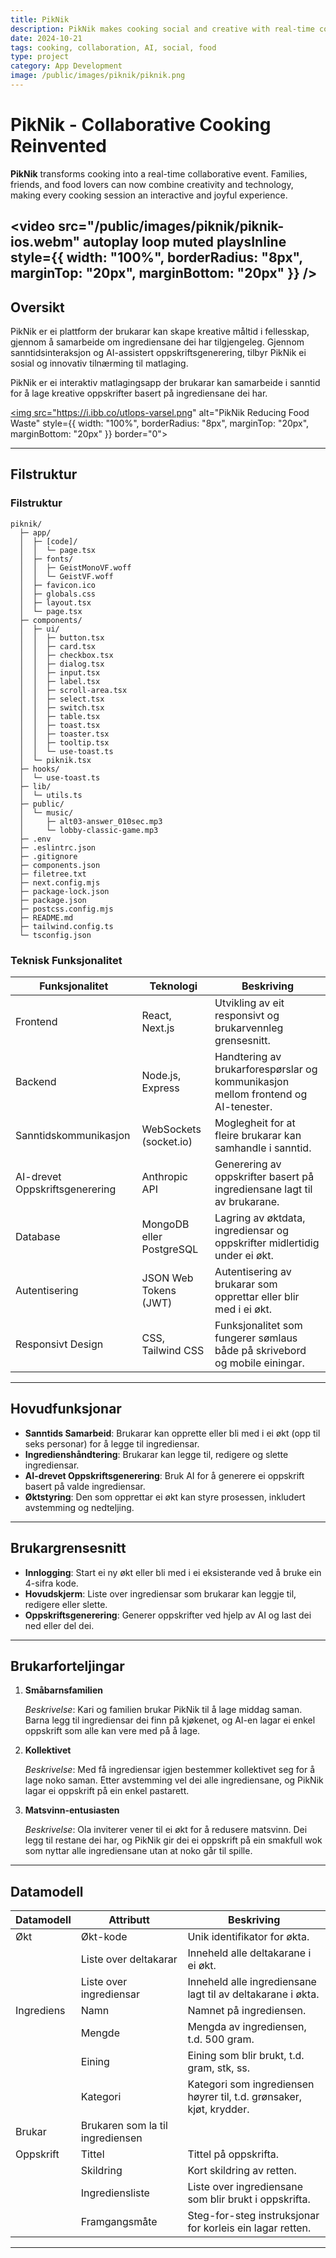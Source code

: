 ```yaml
---
title: PikNik
description: PikNik makes cooking social and creative with real-time collaboration and AI-assisted recipes.
date: 2024-10-21
tags: cooking, collaboration, AI, social, food
type: project
category: App Development
image: /public/images/piknik/piknik.png
---
```


# PikNik - Collaborative Cooking Reinvented

**PikNik** transforms cooking into a real-time collaborative event. Families, friends, and food lovers can now combine creativity and technology, making every cooking session an interactive and joyful experience.

<video 
  src="/public/images/piknik/piknik-ios.webm" 
  autoplay 
  loop 
  muted 
  playsInline 
  style={{ 
    width: "100%", 
    borderRadius: "8px", 
    marginTop: "20px", 
    marginBottom: "20px" 
  }} 
/>
---

## Oversikt

PikNik er ei plattform der brukarar kan skape kreative måltid i fellesskap, gjennom å samarbeide om ingrediensane dei har tilgjengeleg. Gjennom sanntidsinteraksjon og AI-assistert oppskriftsgenerering, tilbyr PikNik ei sosial og innovativ tilnærming til matlaging.

PikNik er ei interaktiv matlagingsapp der brukarar kan samarbeide i sanntid for å lage kreative oppskrifter basert på ingrediensane dei har.

<a href="https://ibb.co/utlops-varsel.png"><img src="https://i.ibb.co/utlops-varsel.png" alt="PikNik Reducing Food Waste" style={{ width: "100%", borderRadius: "8px", marginTop: "20px", marginBottom: "20px" }} border="0"></a>

---

## Filstruktur

<div style={{ display: 'flex', justifyContent: 'space-between', alignItems: 'flex-start', gap: '2rem' }}>
  
### Filstruktur

```plaintext
piknik/
  ├─ app/
  │  ├─ [code]/
  │  │  └─ page.tsx
  │  ├─ fonts/
  │  │  ├─ GeistMonoVF.woff
  │  │  └─ GeistVF.woff
  │  ├─ favicon.ico
  │  ├─ globals.css
  │  ├─ layout.tsx
  │  └─ page.tsx
  ├─ components/
  │  ├─ ui/
  │  │  ├─ button.tsx
  │  │  ├─ card.tsx
  │  │  ├─ checkbox.tsx
  │  │  ├─ dialog.tsx
  │  │  ├─ input.tsx
  │  │  ├─ label.tsx
  │  │  ├─ scroll-area.tsx
  │  │  ├─ select.tsx
  │  │  ├─ switch.tsx
  │  │  ├─ table.tsx
  │  │  ├─ toast.tsx
  │  │  ├─ toaster.tsx
  │  │  ├─ tooltip.tsx
  │  │  └─ use-toast.ts
  │  └─ piknik.tsx
  ├─ hooks/
  │  └─ use-toast.ts
  ├─ lib/
  │  └─ utils.ts
  ├─ public/
  │  └─ music/
  │     ├─ alt03-answer_010sec.mp3
  │     └─ lobby-classic-game.mp3
  ├─ .env
  ├─ .eslintrc.json
  ├─ .gitignore
  ├─ components.json
  ├─ filetree.txt
  ├─ next.config.mjs
  ├─ package-lock.json
  ├─ package.json
  ├─ postcss.config.mjs
  ├─ README.md
  ├─ tailwind.config.ts
  └─ tsconfig.json
```

### Teknisk Funksjonalitet

| **Funksjonalitet**               | **Teknologi**                  | **Beskriving**                                                                                                                                                    |
|-----------------------------------|--------------------------------|-------------------------------------------------------------------------------------------------------------------------------------------------------------------|
| Frontend                         | React, Next.js                 | Utvikling av eit responsivt og brukarvennleg grensesnitt.                                                                                                          |
| Backend                          | Node.js, Express               | Handtering av brukarforespørslar og kommunikasjon mellom frontend og AI-tenester.                                                                                 |
| Sanntidskommunikasjon             | WebSockets (socket.io)         | Moglegheit for at fleire brukarar kan samhandle i sanntid.                                                                                                         |
| AI-drevet Oppskriftsgenerering    | Anthropic API                  | Generering av oppskrifter basert på ingrediensane lagt til av brukarane.                                                                                          |
| Database                         | MongoDB eller PostgreSQL       | Lagring av øktdata, ingrediensar og oppskrifter midlertidig under ei økt.                                                                                         |
| Autentisering                    | JSON Web Tokens (JWT)          | Autentisering av brukarar som opprettar eller blir med i ei økt.                                                                                                   |
| Responsivt Design                | CSS, Tailwind CSS              | Funksjonalitet som fungerer sømlaus både på skrivebord og mobile einingar.                                                                                        |

</div>

---

## Hovudfunksjonar

- **Sanntids Samarbeid**: Brukarar kan opprette eller bli med i ei økt (opp til seks personar) for å legge til ingrediensar.
- **Ingredienshåndtering**: Brukarar kan legge til, redigere og slette ingrediensar.
- **AI-drevet Oppskriftsgenerering**: Bruk AI for å generere ei oppskrift basert på valde ingrediensar.
- **Øktstyring**: Den som opprettar ei økt kan styre prosessen, inkludert avstemming og nedteljing.

---

## Brukargrensesnitt

- **Innlogging**: Start ei ny økt eller bli med i ei eksisterande ved å bruke ein 4-sifra kode.
- **Hovudskjerm**: Liste over ingrediensar som brukarar kan leggje til, redigere eller slette.
- **Oppskriftsgenerering**: Generer oppskrifter ved hjelp av AI og last dei ned eller del dei.

---

## Brukarforteljingar

1. **Småbarnsfamilien**

   *Beskrivelse*: Kari og familien brukar PikNik til å lage middag saman. Barna legg til ingrediensar dei finn på kjøkenet, og AI-en lagar ei enkel oppskrift som alle kan vere med på å lage.

2. **Kollektivet**

   *Beskrivelse*: Med få ingrediensar igjen bestemmer kollektivet seg for å lage noko saman. Etter avstemming vel dei alle ingrediensane, og PikNik lagar ei oppskrift på ein enkel pastarett.

3. **Matsvinn-entusiasten**

   *Beskrivelse*: Ola inviterer vener til ei økt for å redusere matsvinn. Dei legg til restane dei har, og PikNik gir dei ei oppskrift på ein smakfull wok som nyttar alle ingrediensane utan at noko går til spille.

---

## Datamodell

| **Datamodell**  | **Attributt**                   | **Beskriving**                                                                                       |
|-----------------|---------------------------------|------------------------------------------------------------------------------------------------------|
| Økt             | Økt-kode                        | Unik identifikator for økta.                                                                          |
|                 | Liste over deltakarar           | Inneheld alle deltakarane i ei økt.                                                                   |
|                 | Liste over ingrediensar         | Inneheld alle ingrediensane lagt til av deltakarane i økta.                                           |
| Ingrediens      | Namn                            | Namnet på ingrediensen.                                                                               |
|                 | Mengde                          | Mengda av ingrediensen, t.d. 500 gram.                                                                |
|                 | Eining                          | Eining som blir brukt, t.d. gram, stk, ss.                                                            |
|                 | Kategori                        | Kategori som ingrediensen høyrer til, t.d. grønsaker, kjøt, krydder.                                  |
| Brukar          | Brukaren som la til ingrediensen |                                                                                                      |
| Oppskrift       | Tittel                          | Tittel på oppskrifta.                                                                                 |
|                 | Skildring                       | Kort skildring av retten.                                                                             |
|                 | Ingrediensliste                 | Liste over ingrediensane som blir brukt i oppskrifta.                                                 |
|                 | Framgangsmåte                   | Steg-for-steg instruksjonar for korleis ein lagar retten.                                              |

---
